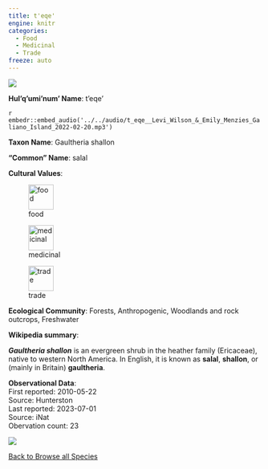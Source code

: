 ```yaml
---
title: t'eqe'
engine: knitr
categories:
  - Food
  - Medicinal
  - Trade
freeze: auto
---
```

![](https://inaturalist-open-data.s3.amazonaws.com/photos/1142/medium.jpg){fig-alt="t'eqe' - salal"}

**Hul'q'umi'num' Name**: t'eqe'

`r embedr::embed_audio('../../audio/t_eqe__Levi_Wilson_&_Emily_Menzies_Galiano_Island_2022-02-20.mp3')`

**Taxon Name**: Gaultheria shallon

**"Common" Name**: salal

**Cultural Values**:  

::: {layout-nrow=1 style="width:60%"}
![food](/files/food.svg){width=50px}

![medicinal](/files/medicinal.svg){width=50px}

![trade](/files/trade.svg){width=50px}
:::

**Ecological Community**: Forests, Anthropogenic, Woodlands and rock outcrops, Freshwater

**Wikipedia summary**:  
<p class="mw-empty-elt">

</p>
<p><i><b>Gaultheria shallon</b></i> is an evergreen shrub in the heather family (Ericaceae), native to western North America.  In English, it is known as <b>salal</b>, <b>shallon</b>, or (mainly in Britain) <b>gaultheria</b>.

**Observational Data**:   
First reported: 2010-05-22  
Source: Hunterston  
Last reported: 2023-07-01  
Source: iNat  
Obervation count: 23

![](community_dist.png)

[<i class="fa fa-arrow-left" aria-hidden="true"></i> Back to Browse all Species](/taxa.html)
